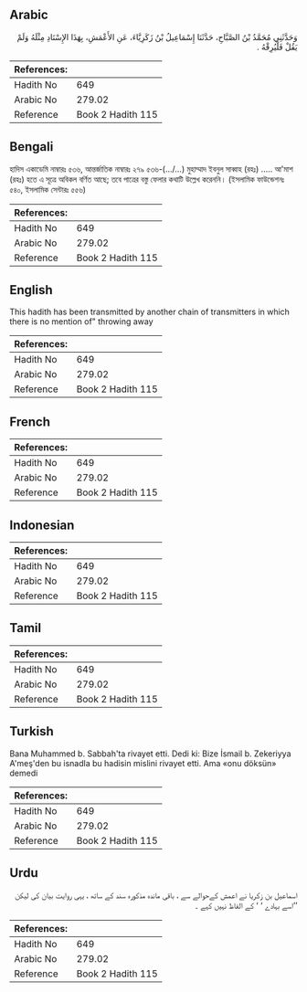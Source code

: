 ## Arabic


<div dir="rtl" lang="ar" style={{fontSize:'larger',backgroundColor:'#f8f9fa',padding:20}}>
وَحَدَّثَنِي مُحَمَّدُ بْنُ الصَّبَّاحِ، حَدَّثَنَا إِسْمَاعِيلُ بْنُ زَكَرِيَّاءَ، عَنِ الأَعْمَشِ، بِهَذَا الإِسْنَادِ مِثْلَهُ وَلَمْ يَقُلْ فَلْيُرِقْهُ ‏.‏
</div>
<div style={{backgroundColor:'#f8f9fa',padding:20, marginBottom: 10}}><table> <thead> <tr> <th>References:</th> <th></th> </tr> </thead> <tbody><tr><td>Hadith No</td><td>649</td></tr><tr><td>Arabic No</td><td>279.02</td></tr><tr><td>Reference</td><td>Book 2 Hadith 115</td></tr></tbody></table></div>

## Bengali


<div dir="ltr" lang="bn" style={{fontSize:'larger',backgroundColor:'#f8f9fa',padding:20}}>
হাদিস একাডেমি নাম্বারঃ ৫৩৬, আন্তর্জাতিক নাম্বারঃ ২৭৯ ৫৩৬-(.../...) মুহাম্মাদ ইবনুল সাব্বাহ (রহঃ) ..... আ'মাশ (রহঃ) হতে এ সূত্রে অবিকল বর্ণিত আছে; তবে পাত্রের বস্তু ফেলার কথাটি উল্লেখ করেননি। (ইসলামিক ফাউন্ডেশনঃ ৫৪০, ইসলামিক সেন্টারঃ ৫৫৬)
</div>
<div style={{backgroundColor:'#f8f9fa',padding:20, marginBottom: 10}}><table> <thead> <tr> <th>References:</th> <th></th> </tr> </thead> <tbody><tr><td>Hadith No</td><td>649</td></tr><tr><td>Arabic No</td><td>279.02</td></tr><tr><td>Reference</td><td>Book 2 Hadith 115</td></tr></tbody></table></div>

## English


<div dir="ltr" lang="en" style={{fontSize:'larger',backgroundColor:'#f8f9fa',padding:20}}>
This hadith has been transmitted by another chain of transmitters in which there is no mention of" throwing away
</div>
<div style={{backgroundColor:'#f8f9fa',padding:20, marginBottom: 10}}><table> <thead> <tr> <th>References:</th> <th></th> </tr> </thead> <tbody><tr><td>Hadith No</td><td>649</td></tr><tr><td>Arabic No</td><td>279.02</td></tr><tr><td>Reference</td><td>Book 2 Hadith 115</td></tr></tbody></table></div>

## French


<div dir="ltr" lang="fr" style={{fontSize:'larger',backgroundColor:'#f8f9fa',padding:20}}>

</div>
<div style={{backgroundColor:'#f8f9fa',padding:20, marginBottom: 10}}><table> <thead> <tr> <th>References:</th> <th></th> </tr> </thead> <tbody><tr><td>Hadith No</td><td>649</td></tr><tr><td>Arabic No</td><td>279.02</td></tr><tr><td>Reference</td><td>Book 2 Hadith 115</td></tr></tbody></table></div>

## Indonesian


<div dir="ltr" lang="id" style={{fontSize:'larger',backgroundColor:'#f8f9fa',padding:20}}>

</div>
<div style={{backgroundColor:'#f8f9fa',padding:20, marginBottom: 10}}><table> <thead> <tr> <th>References:</th> <th></th> </tr> </thead> <tbody><tr><td>Hadith No</td><td>649</td></tr><tr><td>Arabic No</td><td>279.02</td></tr><tr><td>Reference</td><td>Book 2 Hadith 115</td></tr></tbody></table></div>

## Tamil


<div dir="ltr" lang="ta" style={{fontSize:'larger',backgroundColor:'#f8f9fa',padding:20}}>

</div>
<div style={{backgroundColor:'#f8f9fa',padding:20, marginBottom: 10}}><table> <thead> <tr> <th>References:</th> <th></th> </tr> </thead> <tbody><tr><td>Hadith No</td><td>649</td></tr><tr><td>Arabic No</td><td>279.02</td></tr><tr><td>Reference</td><td>Book 2 Hadith 115</td></tr></tbody></table></div>

## Turkish


<div dir="ltr" lang="tr" style={{fontSize:'larger',backgroundColor:'#f8f9fa',padding:20}}>
Bana Muhammed b. Sabbah'ta rivayet etti. Dedi ki: Bize İsmail b. Zekeriyya A'meş'den bu isnadla bu hadisin mislini rivayet etti. Ama «onu döksün» demedi
</div>
<div style={{backgroundColor:'#f8f9fa',padding:20, marginBottom: 10}}><table> <thead> <tr> <th>References:</th> <th></th> </tr> </thead> <tbody><tr><td>Hadith No</td><td>649</td></tr><tr><td>Arabic No</td><td>279.02</td></tr><tr><td>Reference</td><td>Book 2 Hadith 115</td></tr></tbody></table></div>

## Urdu


<div dir="rtl" lang="ur" style={{fontSize:'larger',backgroundColor:'#f8f9fa',padding:20}}>
اسماعیل بن زکریا نے اعمش کےحوالے سے ، باقی ماندہ مذکورہ سند کے ساتھ ، یہی روایت بیان کی لیکن ’’اسے بہادے ‘ ‘ کے الفاظ نہیں کہے ۔
</div>
<div style={{backgroundColor:'#f8f9fa',padding:20, marginBottom: 10}}><table> <thead> <tr> <th>References:</th> <th></th> </tr> </thead> <tbody><tr><td>Hadith No</td><td>649</td></tr><tr><td>Arabic No</td><td>279.02</td></tr><tr><td>Reference</td><td>Book 2 Hadith 115</td></tr></tbody></table></div>